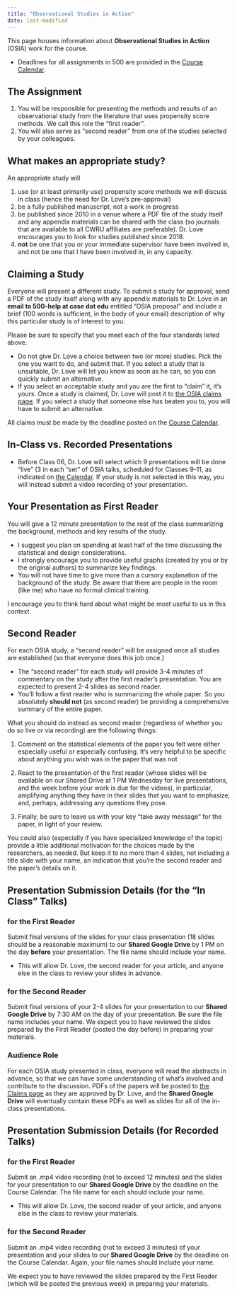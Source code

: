 ```yaml
---
title: "Observational Studies in Action"
date: last-modified
---
```


This page houses information about **Observational Studies in Action** (OSIA) work for the course.

- Deadlines for all assignments in 500 are provided in the [Course Calendar](calendar.qmd).

## The Assignment

1. You will be responsible for presenting the methods and results of an observational study from the literature that uses propensity score methods. We call this role the "first reader".
2. You will also serve as "second reader" from one of the studies selected by your colleagues. 

## What makes an appropriate study?

An appropriate study will 

1. use (or at least primarily use) propensity score methods we will discuss in class (hence the need for Dr. Love's pre-approval)
2. be a fully published manuscript, not a work in progress
3. be published since 2010 in a venue where a PDF file of the study itself and any appendix materials can be shared with the class (so journals that are available to all CWRU affiliates are preferable). Dr. Love encourages you to look for studies published since 2018.
4. **not** be one that you or your immediate supervisor have been involved in, and not be one that I have been involved in, in any capacity.

## Claiming a Study

Everyone will present a different study. To submit a study for approval, send a PDF of the study itself along with any appendix materials to Dr. Love in an **email to 500-help at case dot edu** entitled "OSIA proposal" and include a brief (100 words is sufficient, in the body of your email) description of why this particular study is of interest to you. 

Please be sure to specify that you meet each of the four standards listed above.

- Do not give Dr. Love a choice between two (or more) studies. Pick the one you want to do, and submit that. If you select a study that is unsuitable, Dr. Love will let you know as soon as he can, so you can quickly submit an alternative.
- If you select an acceptable study and you are the first to "claim" it, it's yours. Once a study is claimed, Dr. Love will post it to [the OSIA claims page](https://github.com/THOMASELOVE/500-osia-2024). If you select a study that someone else has beaten you to, you will have to submit an alternative.

All claims must be made by the deadline posted on the [Course Calendar](calendar.qmd).

## In-Class vs. Recorded Presentations

- Before Class 06, Dr. Love will select which 9 presentations will be done "live" (3 in each "set" of OSIA talks, scheduled for Classes 9-11, as indicated on [the Calendar](calendar.qmd). If your study is not selected in this way, you will instead submit a video recording of your presentation.

##  Your Presentation as First Reader

You will give a 12 minute presentation to the rest of the class summarizing the background, methods and key results of the study. 

- I suggest you plan on spending at least half of the time discussing the statistical and design considerations. 
- I strongly encourage you to provide useful graphs (created by you or by the original authors) to summarize key findings.
- You will not have time to give more than a cursory explanation of the background of the study. Be aware that there are people in the room (like me) who have no formal clinical training.

I encourage you to think hard about what might be most useful to us in this context. 

## Second Reader

For each OSIA study, a "second reader" will be assigned once all studies are established (so that everyone does this job once.) 

- The "second reader" for each study will provide 3-4 minutes of commentary on the study after the first reader's presentation. You are expected to present 2-4 slides as second reader. 
- You'll follow a first reader who is summarizing the whole paper. So you absolutely **should not** (as second reader) be providing a comprehensive summary of the entire paper.

What you should do instead as second reader (regardless of whether you do so live or via recording) are the following things:

1. Comment on the statistical elements of the paper you felt were either especially useful or especially confusing. It's very helpful to be specific about anything you wish was in the paper that was not

2. React to the presentation of the first reader (whose slides will be available on our Shared Drive at 1 PM Wednesday for live presentations, and the week before your work is due for the videos), in particular, amplifying anything they have in their slides that you want to emphasize, and, perhaps, addressing any questions they pose.

3. Finally, be sure to leave us with your key "take away message" for the paper, in light of your review.

You could also (especially if you have specialized knowledge of the topic) provide a little additional motivation for the choices made by the researchers, as needed. But keep it to no more than 4 slides, not including a title slide with your name, an indication that you're the second reader and the paper's details on it.

## Presentation Submission Details (for the "In Class" Talks)

### for the First Reader

Submit final versions of the slides for your class presentation (18 slides should be a reasonable maximum) to our **Shared Google Drive** by 1 PM on the day **before** your presentation. The file name should include your name.

- This will allow Dr. Love, the second reader for your article, and anyone else in the class to review your slides in advance.

### for the Second Reader

Submit final versions of your 2-4 slides for your presentation to our **Shared Google Drive** by 7:30 AM on the day of your presentation. Be sure the file name includes your name. We expect you to have reviewed the slides prepared by the First Reader (posted the day before) in preparing your materials.

### Audience Role

For each OSIA study presented in class, everyone will read the abstracts in advance, so that we can have some understanding of what's involved and contribute to the discussion. PDFs of the papers will be posted to [the Claims page](https://github.com/THOMASELOVE/500-osia-2024) as they are approved by Dr. Love, and the **Shared Google Drive** will eventually contain these PDFs as well as slides for all of the in-class presentations.

## Presentation Submission Details (for Recorded Talks)

### for the First Reader

Submit an .mp4 video recording (not to exceed 12 minutes) and the slides for your presentation to our **Shared Google Drive** by the deadline on the Course Calendar. The file name for each should include your name.

- This will allow Dr. Love, the second reader of your article, and anyone else in the class to review your materials.

### for the Second Reader

Submit an .mp4 video recording (not to exceed 3 minutes) of your presentation and your slides to our **Shared Google Drive** by the deadline on the Course Calendar. Again, your file names should include your name.

We expect you to have reviewed the slides prepared by the First Reader (which will be posted the previous week) in preparing your materials.

